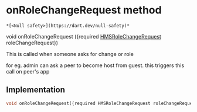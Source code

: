 # onRoleChangeRequest method

    *[<Null safety>](https://dart.dev/null-safety)*

void onRoleChangeRequest
({required [HMSRoleChangeRequest](../../model_hms_role_change_request/HMSRoleChangeRequest-class) roleChangeRequest})

<p>This is called when someone asks for change or role</p>
<p>for eg. admin can ask a peer to become host from guest.
this triggers this call on peer's app</p>

## Implementation

```dart
void onRoleChangeRequest({required HMSRoleChangeRequest roleChangeRequest});
```
